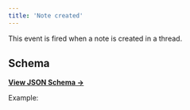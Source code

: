 ```yaml
---
title: 'Note created'
---
```


This event is fired when a note is created in a thread.

## Schema

[**View JSON Schema →**](https://core-api.uk.plain.com/webhooks/schema.json)

Example:

<Snippet file="webhooks/thread-note-created.mdx" />

